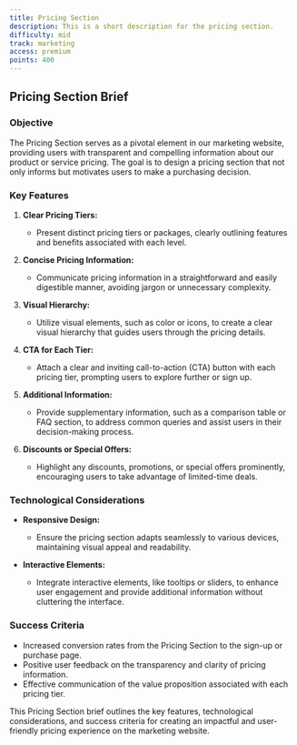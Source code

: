 ```yaml
---
title: Pricing Section
description: This is a short description for the pricing section.
difficulty: mid
track: marketing
access: premium
points: 400
---
```


## Pricing Section Brief

### Objective

The Pricing Section serves as a pivotal element in our marketing website, providing users with transparent and compelling information about our product or service pricing. The goal is to design a pricing section that not only informs but motivates users to make a purchasing decision.

### Key Features

1. **Clear Pricing Tiers:**

   - Present distinct pricing tiers or packages, clearly outlining features and benefits associated with each level.

2. **Concise Pricing Information:**

   - Communicate pricing information in a straightforward and easily digestible manner, avoiding jargon or unnecessary complexity.

3. **Visual Hierarchy:**

   - Utilize visual elements, such as color or icons, to create a clear visual hierarchy that guides users through the pricing details.

4. **CTA for Each Tier:**

   - Attach a clear and inviting call-to-action (CTA) button with each pricing tier, prompting users to explore further or sign up.

5. **Additional Information:**

   - Provide supplementary information, such as a comparison table or FAQ section, to address common queries and assist users in their decision-making process.

6. **Discounts or Special Offers:**
   - Highlight any discounts, promotions, or special offers prominently, encouraging users to take advantage of limited-time deals.

### Technological Considerations

- **Responsive Design:**

  - Ensure the pricing section adapts seamlessly to various devices, maintaining visual appeal and readability.

- **Interactive Elements:**
  - Integrate interactive elements, like tooltips or sliders, to enhance user engagement and provide additional information without cluttering the interface.

### Success Criteria

- Increased conversion rates from the Pricing Section to the sign-up or purchase page.
- Positive user feedback on the transparency and clarity of pricing information.
- Effective communication of the value proposition associated with each pricing tier.

This Pricing Section brief outlines the key features, technological considerations, and success criteria for creating an impactful and user-friendly pricing experience on the marketing website.
